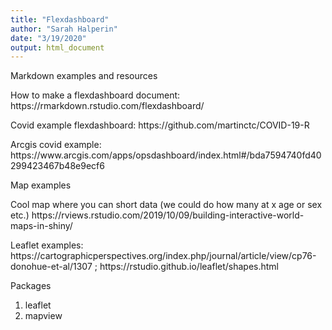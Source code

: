 ```yaml
---
title: "Flexdashboard"
author: "Sarah Halperin"
date: "3/19/2020"
output: html_document
---
```


Markdown examples and resources 

How to make a flexdashboard document: https://rmarkdown.rstudio.com/flexdashboard/

Covid example flexdashboard: https://github.com/martinctc/COVID-19-R

Arcgis covid example: https://www.arcgis.com/apps/opsdashboard/index.html#/bda7594740fd40299423467b48e9ecf6


Map examples 

Cool map where you can short data (we could do how many at x age or sex etc.) https://rviews.rstudio.com/2019/10/09/building-interactive-world-maps-in-shiny/ 

Leaflet examples: https://cartographicperspectives.org/index.php/journal/article/view/cp76-donohue-et-al/1307 ; https://rstudio.github.io/leaflet/shapes.html 

Packages 

1. leaflet 
2. mapview 
